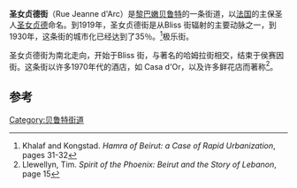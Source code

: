 '''圣女贞德街'''（Rue Jeanne d'Arc）是[[黎巴嫩|黎巴嫩]][[贝鲁特|贝鲁特]]的一条街道，以[[法国|法国]]的主保圣人[[圣女贞德|圣女贞德]]命名。到1919年，圣女贞德街是从Bliss 街辐射的主要动脉之一，到1930年，这条街的城市化已经达到了35％。<ref>Khalaf and Kongstad.  ''Hamra of Beirut: a Case of Rapid Urbanization'', pages 31-32</ref>极乐街。

圣女贞德街为南北走向，开始于Bliss 街，与著名的哈姆拉街相交，结束于侯赛因街。这条街以许多1970年代的酒店，如 Casa d'Or，以及许多鲜花店而著称<ref>Llewellyn, Tim.  ''Spirit of the Phoenix: Beirut and the Story of Lebanon'', page 15</ref>。

==参考==
{{Reflist}}

[[Category:贝鲁特街道|Category:贝鲁特街道]]